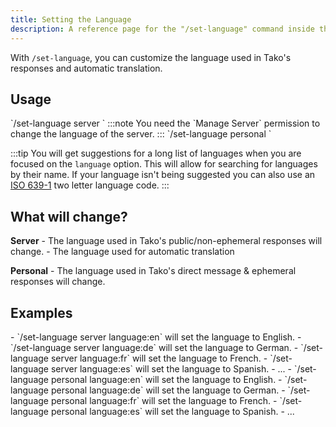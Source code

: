 ```yaml
---
title: Setting the Language
description: A reference page for the "/set-language" command inside the Tako Discord app.
---
```



With `/set-language`, you can customize the language used in Tako's responses and automatic translation.

## Usage

<Tabs>
	<TabItem label="Server">
        `/set-language server <language>`
:::note
You need the `Manage Server` permission to change the language of the server.
:::
    </TabItem>
	<TabItem label="Personal">
		`/set-language personal <language>`
	</TabItem>
</Tabs>

:::tip
You will get suggestions for a long list of languages when you are focused on the `language` option. This will allow for searching for languages by their name.
If your language isn't being suggested you can also use an [ISO 639-1](https://en.wikipedia.org/wiki/List_of_ISO_639-1_codes) two letter language code.
:::

## What will change?

**Server** - The language used in Tako's public/non-ephemeral responses will change. - The language used for automatic translation

**Personal** - The language used in Tako's direct message & ephemeral responses will change.

## Examples

<Tabs>
	<TabItem label="Server">
		- `/set-language server language:en` will set the language to English. - `/set-language server language:de` will set
		the language to German. - `/set-language server language:fr` will set the language to French. - `/set-language
		server language:es` will set the language to Spanish. - ...
	</TabItem>
	<TabItem label="Personal">
		- `/set-language personal language:en` will set the language to English. - `/set-language personal language:de` will
		set the language to German. - `/set-language personal language:fr` will set the language to French. - `/set-language
		personal language:es` will set the language to Spanish. - ...
	</TabItem>
</Tabs>
